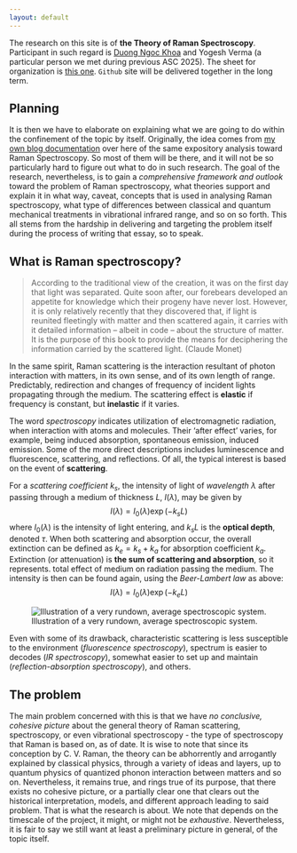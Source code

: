 ```yaml
---
layout: default
---
```

The research on this site is of **the Theory of Raman Spectroscopy**. Participant in such regard is [Duong Ngoc Khoa](https://www.linkedin.com/in/duong-khoa-a77592378/) and Yogesh Verma (a particular person we met during previous ASC 2025). The sheet for organization is [this one](https://docs.google.com/spreadsheets/d/14don5MGLX5CL_e5oIRB2I7fQZSY7DnCQzyp1um-YCOs/edit?usp=sharing). `Github` site will be delivered together in the long term.

## Planning

It is then we have to elaborate on explaining what we are going to do within the confinement of the topic by itself. Originally, the idea comes from [my own blog documentation](https://amane-fujimiya.github.io/essays/posts/essay_1_raman.html) over here of the same expository analysis toward Raman Spectroscopy. So most of them will be there, and it will not be so particularly hard to figure out what to do in such research. The goal of the research, nevertheless, is to gain a *comprehensive framework and outlook* toward the problem of Raman spectroscopy, what theories support and explain it in what way, caveat, concepts that is used in analysing Raman spectroscopy, what type of differences between classical and quantum mechanical treatments in vibrational infrared range, and so on so forth. This all stems from the hardship in delivering and targeting the problem itself during the process of writing that essay, so to speak. 

## What is Raman spectroscopy? 

> According to the traditional view of the creation, it was on the first day that light was separated. Quite soon after, our forebears developed an appetite for knowledge which their progeny have never lost. However, it is only relatively recently that they discovered that, if light is reunited fleetingly with matter and then scattered again, it carries with it detailed information – albeit in code – about the structure of matter. It is the purpose of this book to provide the means for deciphering the information carried by the scattered light. (Claude Monet)

In the same spirit, Raman scattering is the interaction resultant of photon interaction with matters, in its own sense, and of its own length of range. Predictably, redirection and changes of frequency of incident lights propagating through the medium. The scattering effect is **elastic** if frequency is constant, but **inelastic** if it varies. 

The word *spectroscopy* indicates utilization of electromagnetic radiation, when interaction with atoms and molecules. Their 'after effect' varies, for example, being induced absorption, spontaneous emission, induced emission. Some of the more direct descriptions includes luminescence and fluorescence, scattering, and reflections. Of all, the typical interest is based on the event of **scattering**.

For a *scattering coefficient* $k_{s}$, the intensity of light of *wavelength* $\lambda$ after passing through a medium of thickness $L$, $I(\lambda)$, may be given by 
$$
I(\lambda)=I_{0}(\lambda)\exp{(-k_{s}L)}
$$
where $I_{0}(\lambda)$ is the intensity of light entering, and $k_{s}L$ is the **optical depth**, denoted $\tau$. When both scattering and absorption occur, the overall extinction can be defined as $k_{e}=k_{s}+k_{a}$ for absorption coefficient $k_{a}$. Extinction (or attenuation) is **the sum of scattering and absorption**, so it represents. total effect of medium on radiation passing the medium. The intensity is then can be found again, using the *Beer-Lambert law* as above: 
$$
I(\lambda)=I_{0}(\lambda)\exp(-k_{e}L)
$$

![Illustration of a very rundown, average spectroscopic system.](img/r29/Pasted%20image%2020241113150544.png)

Even with some of its drawback, characteristic scattering is less susceptible to the environment (*fluorescence spectroscopy*), spectrum is easier to decodes (*IR spectroscopy*), somewhat easier to set up and maintain (*reflection-absorption spectroscopy*), and others.

## The problem

The main problem concerned with this is that we have *no conclusive, cohesive picture* about the general theory of Raman scattering, spectroscopy, or even vibrational spectroscopy - the type of spectroscopy that Raman is based on, as of date. It is wise to note that since its conception by C. V. Raman, the theory can be abhorrently and arrogantly explained by classical physics, through a variety of ideas and layers, up to quantum physics of quantized phonon interaction between matters and so on. Nevertheless, it remains true, and rings true of its purpose, that there exists no cohesive picture, or a partially clear one that clears out the historical interpretation, models, and different approach leading to said problem. That is what the research is about. We note that depends on the timescale of the project, it might, or might not be *exhaustive*. Nevertheless, it is fair to say we still want at least a preliminary picture in general, of the topic itself. 

